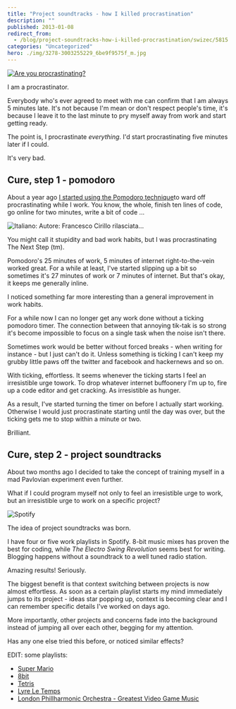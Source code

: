 ```yaml
---
title: "Project soundtracks - how I killed procrastination"
description: ""
published: 2013-01-08
redirect_from:
  - /blog/project-soundtracks-how-i-killed-procrastination/swizec/5815
categories: "Uncategorized"
hero: ./img/3278-3003255229_6be9f9575f_m.jpg
---
```


[![Are you procrastinating?](https://farm4.staticflickr.com/3276/3001208621_ca3187abef.jpg "Are you procrastinating?")](http://www.flickr.com/photos/7903145@N08/3001208621)

I am a procrastinator.

Everybody who's ever agreed to meet with me can confirm that I am always 5 minutes late. It's not because I'm mean or don't respect people's time, it's because I leave it to the last minute to pry myself away from work and start getting ready.

The point is, I procrastinate _everything_. I'd start procrastinating five minutes later if I could.

It's very bad.

## Cure, step 1 - pomodoro

About a year ago [I started using the Pomodoro technique](https://swizec.com/blog/living-life-in-25min-increments/)to ward off procrastinating while I work. You know, the whole, finish ten lines of code, go online for two minutes, write a bit of code ...

![Italiano: Autore: Francesco Cirillo rilasciata...](./img/Italiano-Autore-Francesco-Cirillo-rilasciata319e9i.jpeg "Italiano: Autore: Francesco Cirillo rilasciata...")

You might call it stupidity and bad work habits, but I was procrastinating The Next Step (tm).

Pomodoro's 25 minutes of work, 5 minutes of internet right-to-the-vein worked great. For a while at least, I've started slipping up a bit so sometimes it's 27 minutes of work or 7 minutes of internet. But that's okay, it keeps me generally inline.

I noticed something far more interesting than a general improvement in work habits.

For a while now I can no longer get any work done without a ticking pomodoro timer. The connection between that annoying tik-tak is so strong it's become impossible to focus on a single task when the noise isn't there.

Sometimes work would be better without forced breaks - when writing for instance - but I just can't do it. Unless something is ticking I can't keep my grubby little paws off the twitter and facebook and hackernews and so on.

With ticking, effortless. It seems whenever the ticking starts I feel an irresistible urge towork. To drop whatever internet buffoonery I'm up to, fire up a code editor and get cracking. As irresistible as hunger.

As a result, I've started turning the timer on before I actually start working. Otherwise I would just procrastinate starting until the day was over, but the ticking gets me to stop within a minute or two.

Brilliant.

## Cure, step 2 - project soundtracks

About two months ago I decided to take the concept of training myself in a mad Pavlovian experiment even further.

What if I could program myself not only to feel an irresistible urge to work, but an irresistible urge to work on a specific project?

![Spotify](./img/3278-3003255229_6be9f9575f_m.jpg "Spotify")

The idea of project soundtracks was born.

I have four or five work playlists in Spotify. 8-bit music mixes has proven the best for coding, while _The Electro Swing Revolution_ seems best for writing. Blogging happens without a soundtrack to a well tuned radio station.

Amazing results! Seriously.

The biggest benefit is that context switching between projects is now almost effortless. As soon as a certain playlist starts my mind immediately jumps to its project - ideas star popping up, context is becoming clear and I can remember specific details I've worked on days ago.

More importantly, other projects and concerns fade into the background instead of jumping all over each other, begging for my attention.

Has any one else tried this before, or noticed similar effects?

EDIT: some playlists:

- [Super Mario](http://open.spotify.com/user/swizec/playlist/2k9u77IDuNxqIDghbpfOMP)
- [8bit](http://open.spotify.com/user/swizec/playlist/1qOmvq5TnFeeBR5MPEgQPX)
- [Tetris](http://open.spotify.com/user/swizec/playlist/3nih9fqf5MzWNlQrwLSzyP)
- [Lyre Le Temps](http://open.spotify.com/user/swizec/playlist/6orkbDvW7gmPBJLxpeX8Uw)
- [London Phillharmonic Orchestra - Greatest Video Game Music](http://open.spotify.com/user/crbwi/playlist/3ynTPnCy3kP1WhNuticSOK)

